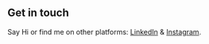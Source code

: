 ## Get in touch

Say Hi or find me on other platforms: [LinkedIn](https://www.linkedin.com/in/anton-francis-jeejo-886b1a198/) & [Instagram](https://www.instagram.com/jeejo13/).
